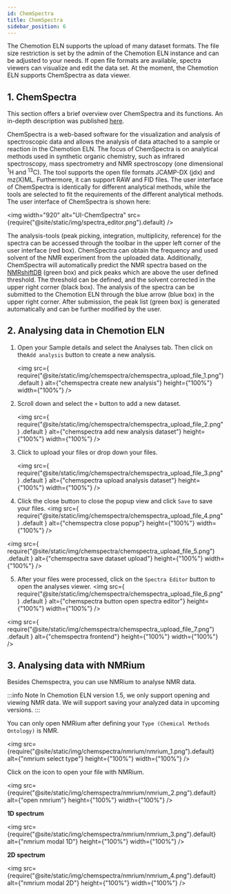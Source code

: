 ```yaml
---
id: ChemSpectra
title: ChemSpectra
sidebar_position: 6
---
```


The Chemotion ELN supports the upload of many dataset formats.
The file size restriction is set by the admin of the Chemotion ELN instance and can be adjusted to your needs.
If open file formats are available, spectra viewers can visualize and edit the data set.
At the moment, the Chemotion ELN supports ChemSpectra as data viewer.

## 1. ChemSpectra

This section offers a brief overview over ChemSpectra and its functions.
An in-depth description was published [here](https://doi.org/10.1186/s13321-020-00481-0).

ChemSpectra is a web-based software for the visualization and analysis of spectroscopic data
and allows the analysis of data attached to a sample or reaction in the Chemotion ELN.
The focus of ChemSpectra is on analytical methods used in synthetic organic chemistry,
such as infrared spectroscopy,
mass spectrometry and NMR spectroscopy (one dimensional <sup>1</sup>H and <sup>13</sup>C).
The tool supports the open file formats JCAMP-DX (jdx) and mz(X)ML.
Furthermore, it can support RAW and FID files.
The user interface of ChemSpectra is identically for different analytical methods,
while the tools are selected to fit the requirements of the different analytical methods.
The user interface of ChemSpectra is shown here:

<img
  width="920"
  alt="UI-ChemSpectra"
  src={require("@site/static/img/spectra_editor.png").default}
/>

The analysis-tools (peak picking, integration, multiplicity, reference) for the spectra
can be accessed through the toolbar in the upper left corner of the user interface (red box).
ChemSpectra can obtain the frequency and used solvent of the NMR experiment from the uploaded data.
Additionally, ChemSpectra will automatically predict the NMR spectra based on the
[NMRshiftDB](https://nmrshiftdb.nmr.uni-koeln.de) (green box) and pick peaks
which are above the user defined threshold. The threshold can be defined,
and the solvent corrected in the upper right corner (black box).
The analysis of the spectra can be submitted to the Chemotion ELN through the blue arrow (blue box)
in the upper right corner. After submission, the peak list (green box) is generated automatically and
can be further modified by the user.

## 2. Analysing data in Chemotion ELN

1. Open your Sample details and select the Analyses tab. Then click on the`Add analysis` button to create a new analysis.

   <img
     src={
       require("@site/static/img/chemspectra/chemspectra_upload_file_1.png")
         .default
     }
     alt={"chemspectra create new analysis"}
     height={"100%"}
     width={"100%"}
   />

2. Scroll down and select the `+` button to add a new dataset.

   <img
     src={
       require("@site/static/img/chemspectra/chemspectra_upload_file_2.png")
         .default
     }
     alt={"chemspectra add new analysis dataset"}
     height={"100%"}
     width={"100%"}
   />

3. Click to upload your files or drop down your files.

   <img
     src={
       require("@site/static/img/chemspectra/chemspectra_upload_file_3.png")
         .default
     }
     alt={"chemspectra upload analysis dataset"}
     height={"100%"}
     width={"100%"}
   />

4. Click the close button to close the popup view and click `Save` to save your files.
   <img
     src={
       require("@site/static/img/chemspectra/chemspectra_upload_file_4.png")
         .default
     }
     alt={"chemspectra close popup"}
     height={"100%"}
     width={"100%"}
   />

<img
  src={
    require("@site/static/img/chemspectra/chemspectra_upload_file_5.png")
      .default
  }
  alt={"chemspectra save dataset upload"}
  height={"100%"}
  width={"100%"}
/>

5. After your files were processed, click on the `Spectra Editor` button to open the analyses viewer.
   <img
     src={
       require("@site/static/img/chemspectra/chemspectra_upload_file_6.png")
         .default
     }
     alt={"chemspectra button open spectra editor"}
     height={"100%"}
     width={"100%"}
   />

<img
  src={
    require("@site/static/img/chemspectra/chemspectra_upload_file_7.png")
      .default
  }
  alt={"chemspectra frontend"}
  height={"100%"}
  width={"100%"}
/>

## 3. Analysing data with NMRium

Besides Chemspectra, you can use NMRium to analyse NMR data.

:::info Note
In Chemotion ELN version 1.5, we only support opening and viewing NMR data.
We will support saving your analyzed data in upcoming versions.
:::

You can only open NMRium after defining your `Type (Chemical Methods Ontology)` is NMR.

<img
  src={require("@site/static/img/chemspectra/nmrium/nmrium_1.png").default}
  alt={"nmrium select type"}
  height={"100%"}
  width={"100%"}
/>

Click on the icon to open your file with NMRium.

<img
  src={require("@site/static/img/chemspectra/nmrium/nmrium_2.png").default}
  alt={"open nmrium"}
  height={"100%"}
  width={"100%"}
/>

**1D spectrum**

<img
  src={require("@site/static/img/chemspectra/nmrium/nmrium_3.png").default}
  alt={"nmrium modal 1D"}
  height={"100%"}
  width={"100%"}
/>

**2D spectrum**

<img
  src={require("@site/static/img/chemspectra/nmrium/nmrium_4.png").default}
  alt={"nmrium modal 2D"}
  height={"100%"}
  width={"100%"}
/>
